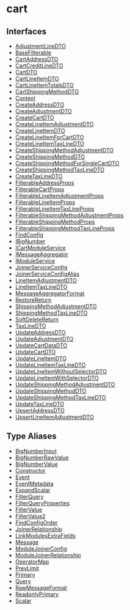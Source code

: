 
# cart

## Interfaces

- [AdjustmentLineDTO](../../cart/interfaces/cart.AdjustmentLineDTO/page.mdx)
- [BaseFilterable](../../cart/interfaces/cart.BaseFilterable/page.mdx)
- [CartAddressDTO](../../cart/interfaces/cart.CartAddressDTO/page.mdx)
- [CartCreditLineDTO](../../cart/interfaces/cart.CartCreditLineDTO/page.mdx)
- [CartDTO](../../cart/interfaces/cart.CartDTO/page.mdx)
- [CartLineItemDTO](../../cart/interfaces/cart.CartLineItemDTO/page.mdx)
- [CartLineItemTotalsDTO](../../cart/interfaces/cart.CartLineItemTotalsDTO/page.mdx)
- [CartShippingMethodDTO](../../cart/interfaces/cart.CartShippingMethodDTO/page.mdx)
- [Context](../../cart/interfaces/cart.Context/page.mdx)
- [CreateAddressDTO](../../cart/interfaces/cart.CreateAddressDTO/page.mdx)
- [CreateAdjustmentDTO](../../cart/interfaces/cart.CreateAdjustmentDTO/page.mdx)
- [CreateCartDTO](../../cart/interfaces/cart.CreateCartDTO/page.mdx)
- [CreateLineItemAdjustmentDTO](../../cart/interfaces/cart.CreateLineItemAdjustmentDTO/page.mdx)
- [CreateLineItemDTO](../../cart/interfaces/cart.CreateLineItemDTO/page.mdx)
- [CreateLineItemForCartDTO](../../cart/interfaces/cart.CreateLineItemForCartDTO/page.mdx)
- [CreateLineItemTaxLineDTO](../../cart/interfaces/cart.CreateLineItemTaxLineDTO/page.mdx)
- [CreateShippingMethodAdjustmentDTO](../../cart/interfaces/cart.CreateShippingMethodAdjustmentDTO/page.mdx)
- [CreateShippingMethodDTO](../../cart/interfaces/cart.CreateShippingMethodDTO/page.mdx)
- [CreateShippingMethodForSingleCartDTO](../../cart/interfaces/cart.CreateShippingMethodForSingleCartDTO/page.mdx)
- [CreateShippingMethodTaxLineDTO](../../cart/interfaces/cart.CreateShippingMethodTaxLineDTO/page.mdx)
- [CreateTaxLineDTO](../../cart/interfaces/cart.CreateTaxLineDTO/page.mdx)
- [FilterableAddressProps](../../cart/interfaces/cart.FilterableAddressProps/page.mdx)
- [FilterableCartProps](../../cart/interfaces/cart.FilterableCartProps/page.mdx)
- [FilterableLineItemAdjustmentProps](../../cart/interfaces/cart.FilterableLineItemAdjustmentProps/page.mdx)
- [FilterableLineItemProps](../../cart/interfaces/cart.FilterableLineItemProps/page.mdx)
- [FilterableLineItemTaxLineProps](../../cart/interfaces/cart.FilterableLineItemTaxLineProps/page.mdx)
- [FilterableShippingMethodAdjustmentProps](../../cart/interfaces/cart.FilterableShippingMethodAdjustmentProps/page.mdx)
- [FilterableShippingMethodProps](../../cart/interfaces/cart.FilterableShippingMethodProps/page.mdx)
- [FilterableShippingMethodTaxLineProps](../../cart/interfaces/cart.FilterableShippingMethodTaxLineProps/page.mdx)
- [FindConfig](../../cart/interfaces/cart.FindConfig/page.mdx)
- [IBigNumber](../../cart/interfaces/cart.IBigNumber/page.mdx)
- [ICartModuleService](../../cart/interfaces/cart.ICartModuleService/page.mdx)
- [IMessageAggregator](../../cart/interfaces/cart.IMessageAggregator/page.mdx)
- [IModuleService](../../cart/interfaces/cart.IModuleService/page.mdx)
- [JoinerServiceConfig](../../cart/interfaces/cart.JoinerServiceConfig/page.mdx)
- [JoinerServiceConfigAlias](../../cart/interfaces/cart.JoinerServiceConfigAlias/page.mdx)
- [LineItemAdjustmentDTO](../../cart/interfaces/cart.LineItemAdjustmentDTO/page.mdx)
- [LineItemTaxLineDTO](../../cart/interfaces/cart.LineItemTaxLineDTO/page.mdx)
- [MessageAggregatorFormat](../../cart/interfaces/cart.MessageAggregatorFormat/page.mdx)
- [RestoreReturn](../../cart/interfaces/cart.RestoreReturn/page.mdx)
- [ShippingMethodAdjustmentDTO](../../cart/interfaces/cart.ShippingMethodAdjustmentDTO/page.mdx)
- [ShippingMethodTaxLineDTO](../../cart/interfaces/cart.ShippingMethodTaxLineDTO/page.mdx)
- [SoftDeleteReturn](../../cart/interfaces/cart.SoftDeleteReturn/page.mdx)
- [TaxLineDTO](../../cart/interfaces/cart.TaxLineDTO/page.mdx)
- [UpdateAddressDTO](../../cart/interfaces/cart.UpdateAddressDTO/page.mdx)
- [UpdateAdjustmentDTO](../../cart/interfaces/cart.UpdateAdjustmentDTO/page.mdx)
- [UpdateCartDataDTO](../../cart/interfaces/cart.UpdateCartDataDTO/page.mdx)
- [UpdateCartDTO](../../cart/interfaces/cart.UpdateCartDTO/page.mdx)
- [UpdateLineItemDTO](../../cart/interfaces/cart.UpdateLineItemDTO/page.mdx)
- [UpdateLineItemTaxLineDTO](../../cart/interfaces/cart.UpdateLineItemTaxLineDTO/page.mdx)
- [UpdateLineItemWithoutSelectorDTO](../../cart/interfaces/cart.UpdateLineItemWithoutSelectorDTO/page.mdx)
- [UpdateLineItemWithSelectorDTO](../../cart/interfaces/cart.UpdateLineItemWithSelectorDTO/page.mdx)
- [UpdateShippingMethodAdjustmentDTO](../../cart/interfaces/cart.UpdateShippingMethodAdjustmentDTO/page.mdx)
- [UpdateShippingMethodDTO](../../cart/interfaces/cart.UpdateShippingMethodDTO/page.mdx)
- [UpdateShippingMethodTaxLineDTO](../../cart/interfaces/cart.UpdateShippingMethodTaxLineDTO/page.mdx)
- [UpdateTaxLineDTO](../../cart/interfaces/cart.UpdateTaxLineDTO/page.mdx)
- [UpsertAddressDTO](../../cart/interfaces/cart.UpsertAddressDTO/page.mdx)
- [UpsertLineItemAdjustmentDTO](../../cart/interfaces/cart.UpsertLineItemAdjustmentDTO/page.mdx)

## Type Aliases

- [BigNumberInput](../../cart/types/cart.BigNumberInput/page.mdx)
- [BigNumberRawValue](../../cart/types/cart.BigNumberRawValue/page.mdx)
- [BigNumberValue](../../cart/types/cart.BigNumberValue/page.mdx)
- [Constructor](../../cart/types/cart.Constructor/page.mdx)
- [Event](../../cart/types/cart.Event/page.mdx)
- [EventMetadata](../../cart/types/cart.EventMetadata/page.mdx)
- [ExpandScalar](../../cart/types/cart.ExpandScalar/page.mdx)
- [FilterQuery](../../cart/types/cart.FilterQuery/page.mdx)
- [FilterQueryProperties](../../cart/types/cart.FilterQueryProperties/page.mdx)
- [FilterValue](../../cart/types/cart.FilterValue/page.mdx)
- [FilterValue2](../../cart/types/cart.FilterValue2/page.mdx)
- [FindConfigOrder](../../cart/types/cart.FindConfigOrder/page.mdx)
- [JoinerRelationship](../../cart/types/cart.JoinerRelationship/page.mdx)
- [LinkModulesExtraFields](../../cart/types/cart.LinkModulesExtraFields/page.mdx)
- [Message](../../cart/types/cart.Message/page.mdx)
- [ModuleJoinerConfig](../../cart/types/cart.ModuleJoinerConfig/page.mdx)
- [ModuleJoinerRelationship](../../cart/types/cart.ModuleJoinerRelationship/page.mdx)
- [OperatorMap](../../cart/types/cart.OperatorMap/page.mdx)
- [PrevLimit](../../cart/types/cart.PrevLimit/page.mdx)
- [Primary](../../cart/types/cart.Primary/page.mdx)
- [Query](../../cart/types/cart.Query/page.mdx)
- [RawMessageFormat](../../cart/types/cart.RawMessageFormat/page.mdx)
- [ReadonlyPrimary](../../cart/types/cart.ReadonlyPrimary/page.mdx)
- [Scalar](../../cart/types/cart.Scalar/page.mdx)
